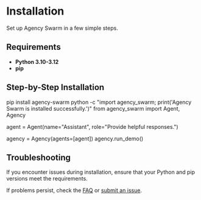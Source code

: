 # Installation

Set up Agency Swarm in a few simple steps.

## Requirements

- **Python 3.10-3.12**
- **pip**

## Step-by-Step Installation

<Steps>

<Step title="1. Install via pip" icon="download" iconType="solid">

<CodeBlock language="bash">
pip install agency-swarm
</CodeBlock>
</Step>

<Step title="2. Verify the Installation" icon="check-circle" iconType="solid">

<CodeBlock language="bash">
python -c "import agency_swarm; print('Agency Swarm is installed successfully.')"
</CodeBlock>
</Step>

<Step title="3. Run a Demo" icon="play" iconType="solid">

<CodeBlock language="python">
from agency_swarm import Agent, Agency

agent = Agent(name="Assistant", role="Provide helpful responses.")

agency = Agency(agents=[agent])
agency.run_demo()
</CodeBlock>
</Step>

</Steps>

## Troubleshooting

<Tip>
If you encounter issues during installation, ensure that your Python and pip versions meet the requirements.
</Tip>

If problems persist, check the [FAQ](../faq/faq.md) or [submit an issue](https://github.com/VRSEN/agency-swarm/issues).
